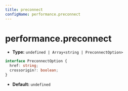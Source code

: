 ```yaml
---
title: preconnect
configName: performance.preconnect
---
```


# performance.preconnect

- **Type:** `undefined | Array<string | PreconnectOption>`

```ts
interface PreconnectOption {
  href: string;
  crossorigin?: boolean;
}
```

- **Default:** `undefined`


<RsbuildConfig />

